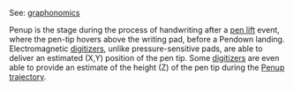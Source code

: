 See: [[graphonomics]]

Penup is the stage during the process of handwriting after a [[pen lift]] event, where the pen-tip hovers above the writing pad, before a Pendown landing. Electromagnetic [[digitizer]]s, unlike pressure-sensitive pads, are able to deliver an estimated (X,Y) position of the pen tip.
Some [[digitizer]]s are even able to provide an estimate of the height (Z) of the pen tip during the [[Penup]] [[trajectory]].